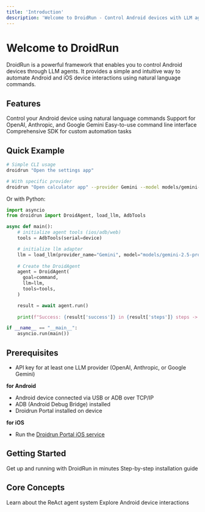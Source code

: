 ```yaml
---
title: 'Introduction'
description: 'Welcome to DroidRun - Control Android devices with LLM agents'
---
```


# Welcome to DroidRun

DroidRun is a powerful framework that enables you to control Android devices through LLM agents. It provides a simple and intuitive way to automate Android and iOS device interactions using natural language commands.

## Features

<CardGroup cols={2}>
  <Card title="Natural Language Control" icon="wand-magic-sparkles">
    Control your Android device using natural language commands
  </Card>
  <Card title="Multiple LLM Support" icon="brain">
    Support for OpenAI, Anthropic, and Google Gemini
  </Card>
  <Card title="Simple CLI" icon="terminal">
    Easy-to-use command line interface
  </Card>
  <Card title="Python SDK" icon="code">
    Comprehensive SDK for custom automation tasks
  </Card>
</CardGroup>

## Quick Example

```bash
# Simple CLI usage
droidrun "Open the settings app"

# With specific provider
droidrun "Open calculator app" --provider Gemini --model models/gemini-2.5-pro
```

Or with Python:

```python
import asyncio
from droidrun import DroidAgent, load_llm, AdbTools

async def main():
    # initialize agent tools (ios/adb/web)
    tools = AdbTools(serial=device)

    # initialize llm adapter
    llm = load_llm(provider_name="Gemini", model="models/gemini-2.5-pro")
    
    # Create the DroidAgent
    agent = DroidAgent(
      goal=command,
      llm=llm,
      tools=tools,
    )

    result = await agent.run()
    
    print(f"Success: {result['success']} in {result['steps']} steps -> {result['reason']}")

if __name__ == "__main__":
    asyncio.run(main())
```

## Prerequisites

- API key for at least one LLM provider (OpenAI, Anthropic, or Google Gemini)

**for Android**
- Android device connected via USB or ADB over TCP/IP
- ADB (Android Debug Bridge) installed
- Droidrun Portal installed on device

**for iOS**
- Run the [Droidrun Portal iOS service]()

## Getting Started

<CardGroup cols={3}>
  <Card title="Quickstart" icon="rocket" href="/quickstart">
    Get up and running with DroidRun in minutes
  </Card>
  <Card title="Installation" icon="download" href="/installation">
    Step-by-step installation guide
  </Card>
</CardGroup>

## Core Concepts

<CardGroup cols={2}>
  <Card title="Agent" icon="robot" href="/concepts/agent">
    Learn about the ReAct agent system
  </Card>
  <Card title="Android Control" icon="mobile" href="/concepts/android-control">
    Explore Android device interactions
  </Card>
</CardGroup> 